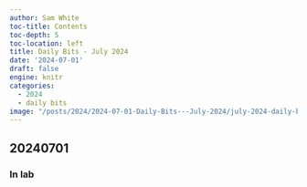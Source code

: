 ```yaml
---
author: Sam White
toc-title: Contents
toc-depth: 5
toc-location: left
title: Daily Bits - July 2024
date: '2024-07-01'
draft: false
engine: knitr
categories: 
  - 2024
  - daily bits
image: "/posts/2024/2024-07-01-Daily-Bits---July-2024/july-2024-daily-bits.png"
---
```

## 20240701

### In lab

